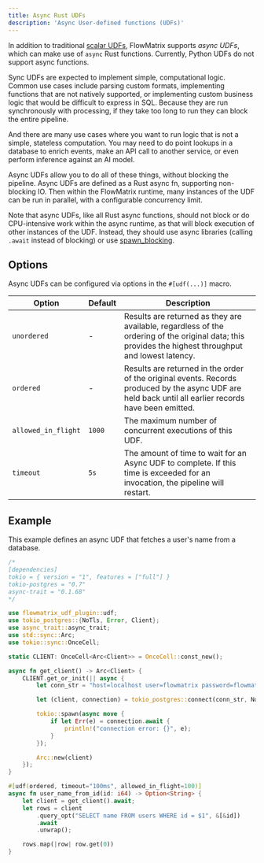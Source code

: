 ```yaml
---
title: Async Rust UDFs
description: 'Async User-defined functions (UDFs)'
---
```


In addition to traditional [scalar UDFs](/udfs/overview), FlowMatrix supports *async UDFs*, which
can make use of `async` Rust functions. Currently, Python UDFs do not support
async functions.

Sync UDFs are expected to implement simple, computational logic.
Common use cases include parsing custom formats, implementing functions that are
not natively supported, or implementing custom business logic that would be
difficult to express in SQL. Because they are run synchronously with processing,
if they take too long to run they can block the entire pipeline.

And there are many use cases where you want to run logic that is not a simple,
stateless computation. You may need to do point lookups in a database to enrich
events, make an API call to another service, or even perform inference against
an AI model.

Async UDFs allow you to do all of these things, without blocking the pipeline.
Async UDFs are defined as a Rust async fn, supporting non-blocking IO. Then
within the FlowMatrix runtime, many instances of the UDF can be run in parallel,
with a configurable concurrency limit.

Note that async UDFs, like all Rust async functions, should not block or do
CPU-intensive work within the async runtime, as that will block execution of
other instances of the UDF. Instead, they should use async libraries (calling
`.await` instead of blocking) or use
[spawn\_blocking](https://docs.rs/tokio/latest/tokio/task/fn.spawn_blocking.html).

## Options

Async UDFs can be configured via options in the `#[udf(...)]` macro.

| Option              | Default | Description                                                                                                                                            |
| ------------------- | ------- | ------------------------------------------------------------------------------------------------------------------------------------------------------ |
| `unordered`         | -       | Results are returned as they are available, regardless of the ordering of the original data; this provides the highest throughput and lowest latency.  |
| `ordered`           | -       | Results are returned in the order of the original events. Records produced by the async UDF are held back until all earlier records have been emitted. |
| `allowed_in_flight` | `1000`  | The maximum number of concurrent executions of this UDF.                                                                                               |
| `timeout`           | `5s`    | The amount of time to wait for an Async UDF to complete. If this time is exceeded for an invocation, the pipeline will restart.                        |

## Example

This example defines an async UDF that fetches a user's name from a database.

```rust
/*
[dependencies]
tokio = { version = "1", features = ["full"] }
tokio-postgres = "0.7"
async-trait = "0.1.68"
*/

use flowmatrix_udf_plugin::udf;
use tokio_postgres::{NoTls, Error, Client};
use async_trait::async_trait;
use std::sync::Arc;
use tokio::sync::OnceCell;

static CLIENT: OnceCell<Arc<Client>> = OnceCell::const_new();

async fn get_client() -> Arc<Client> {
    CLIENT.get_or_init(|| async {
        let conn_str = "host=localhost user=flowmatrix password=flowmatrix dbname=my_db";

        let (client, connection) = tokio_postgres::connect(conn_str, NoTls).await.unwrap();

        tokio::spawn(async move {
            if let Err(e) = connection.await {
                println!("connection error: {}", e);
            }
        });

        Arc::new(client)
    });
}

#[udf(ordered, timeout="100ms", allowed_in_flight=100)]
async fn user_name_from_id(id: i64) -> Option<String> {
    let client = get_client().await;
    let rows = client
        .query_opt("SELECT name FROM users WHERE id = $1", &[&id])
        .await
        .unwrap();

    rows.map(|row| row.get(0))
}
```
